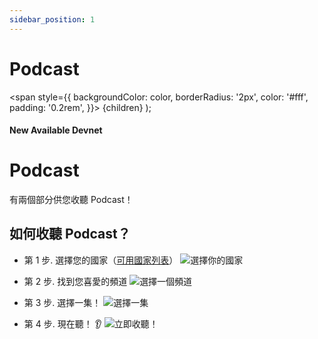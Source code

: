 ```yaml
---
sidebar_position: 1
---
```


# Podcast

  <span
    style={{
      backgroundColor: color,
      borderRadius: '2px',
      color: '#fff',
      padding: '0.2rem',
    }}>
    {children}
  </span>
);

#### New Available <Highlight color="#25c2a0">Devnet</Highlight>


# Podcast

有兩個部分供您收聽 Podcast！

## 如何收聽 Podcast？

* 第 1 步. 選擇您的國家（[可用國家列表](/docs/about/country)）
![選擇你的國家](/img/podcast/intro/choose-country.png)

* 第 2 步. 找到您喜愛的頻道
![選擇一個頻道](/img/podcast/intro/choose-episode.png)

* 第 3 步. 選擇一集！
![選擇一集](/img/podcast/intro/choose-an-episode.png)

* 第 4 步. 現在聽！ 👂
![立即收聽！](/img/podcast/intro/listen-now.png)
